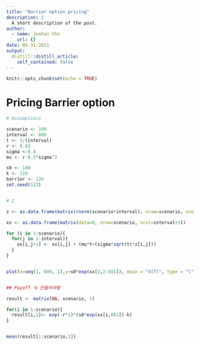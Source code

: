 ```yaml
---
title: "Barrier option pricing"
description: |
  A short description of the post.
author:
  - name: Joohan Cho
    url: {}
date: 05-31-2021
output:
  distill::distill_article:
    self_contained: false
---
```



```r
knitr::opts_chunk$set(echo = TRUE)
```

# Pricing Barrier option
  
```r
# Assumptions

scenario <- 100
interval <- 600
t <- 1/(interval)
r <- 0.03
sigma <-0.4
mu <- r-0.5*sigma^2

s0 <- 100
k <- 110
barrier <- 120
set.seed(123)


# Z

z <- as.data.frame(matrix(rnorm(scenario*interval), nrow=scenario, ncol=interval))

xx <- as.data.frame(matrix(data=0, nrow=scenario, ncol=interval+1))

for (i in 1:scenario){
  for(j in 1:interval){
    xx[i,j+1] <- xx[i,j] + (mu*t+(sigma*sqrt(t)*z[i,j]))
  }
}


plot(x=seq(1, 600, 1),y=s0*exp(xx[3,2:601]), main = "X(T)", type = "l", ylab="X(t)", xlab="interval")


## Payoff 식 만들어야함

result <- matrix(NA, scenario, 1)

for(i in 1:scenario){
  result[i,1]<- exp(-r*1)*(s0*exp(xx[i,601])-k)  
}


mean(result[1:scenario,1])
```

